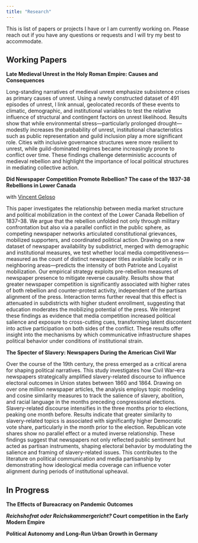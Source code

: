 ```yaml
---
title: "Research"
---
```


This is list of papers or projects I have or I am currently working on. Please reach out if you have any questions or requests and I will try my best to accommodate.

<!-- ## Publications

::: {.callout-caution appearance="minimal"}
## Work in progress

Check back later
::: -->

## Working Papers

**Late Medieval Unrest in the Holy Roman Empire: Causes and Consequences** 

::: {.callout collapse="true" title="Abstract"}
Long-standing narratives of medieval unrest emphasize subsistence crises as primary causes of unrest. Using a newly constructed dataset of 491 episodes of unrest, I link annual, geolocated records of these events to climatic, demographic, and institutional variables to test the relative influence of structural and contingent factors on unrest likelihood. Results show that while environmental stress—particularly prolonged drought—modestly increases the probability of unrest, institutional characteristics such as public representation and guild inclusion play a more significant role. Cities with inclusive governance structures were more resilient to unrest, while guild-dominated regimes became increasingly prone to conflict over time. These findings challenge deterministic accounts of medieval rebellion and highlight the importance of local political structures in mediating collective action.
:::

**Did Newspaper Competition Promote Rebellion? The case of the 1837-38 Rebellions in Lower Canada** <!-- [[Draft](files/draft.pdf){.btn} [Code](https://github.com/){.btn}]{.aside} -->

:::  {.coauthor}
with [Vincent Geloso](https://vincentgeloso.com)
:::

::: {.callout collapse="true" title="Abstract"}
This paper investigates the relationship between media market structure and political mobilization in the context of the Lower Canada Rebellion of 1837–38. We argue that the rebellion unfolded not only through military confrontation but also via a parallel conflict in the public sphere, as competing newspaper networks articulated constitutional grievances, mobilized supporters, and coordinated political action. Drawing on a new dataset of newspaper availability by subdistrict, merged with demographic and institutional measures, we test whether local media competitiveness—measured as the count of distinct newspaper titles available locally or in neighboring areas—predicts the intensity of both Patriote and Loyalist mobilization. Our empirical strategy exploits pre-rebellion measures of newspaper presence to mitigate reverse causality. Results show that greater newspaper competition is significantly associated with higher rates of both rebellion and counter-protest activity, independent of the partisan alignment of the press. Interaction terms further reveal that this effect is attenuated in subdistricts with higher student enrollment, suggesting that education moderates the mobilizing potential of the press. We interpret these findings as evidence that media competition increased political salience and exposure to cross-cutting cues, transforming latent discontent into active participation on both sides of the conflict. These results offer insight into the mechanisms by which communicative infrastructure shapes political behavior under conditions of institutional strain.
:::

**The Specter of Slavery: Newspapers During the American Civil War** <!-- [[Draft](files/draft.pdf){.btn .btn-outline-warning} [Code](https://github.com/){.btn .btn-outline-warning}]{.aside} -->

::: {.callout collapse="true" title="Abstract"}
Over the course of the 19th century, the press emerged as a critical arena for shaping political narratives. This study investigates how Civil War–era newspapers strategically amplified slavery-related discourse to influence electoral outcomes in Union states between 1860 and 1864. Drawing on over one million newspaper articles, the analysis employs topic modeling and cosine similarity measures to track the salience of slavery, abolition, and racial language in the months preceding congressional elections. Slavery-related discourse intensifies in the three months prior to elections, peaking one month before. Results indicate that greater similarity to slavery-related topics is associated with significantly higher Democratic vote share, particularly in the month prior to the election. Republican vote shares show no parallel effect or a muted inverse relationship. These findings suggest that newspapers not only reflected public sentiment but acted as partisan instruments, shaping electoral behavior by modulating the salience and framing of slavery-related issues. This contributes to the literature on political communication and media partisanship by demonstrating how ideological media coverage can influence voter alignment during periods of institutional upheaval.
:::

## In Progress

**The Effects of Bureacracy on Pandemic Outcomes** <!-- with Geloso and Malik -->

***Reichshofrat oder Reichskammergericht?* Court competition in the Early Modern Empire** <!-- potentially with Colin -->

**Political Autonomy and Long-Run Urban Growth in Germany**